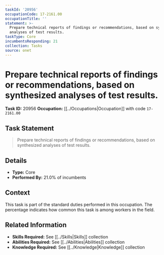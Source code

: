 ```yaml
---
taskId: '20956'
occupationCode: 17-2161.00
occupationTitle: ''
statement: >-
  Prepare technical reports of findings or recommendations, based on synthesized
  analyses of test results.
taskType: Core
incumbentsResponding: 21
collection: Tasks
source: onet
---
```

# Prepare technical reports of findings or recommendations, based on synthesized analyses of test results.

**Task ID:** 20956
**Occupation:** [[../Occupations|Occupation]] with code `17-2161.00`

## Task Statement

> Prepare technical reports of findings or recommendations, based on synthesized analyses of test results.

## Details

- **Type:** Core
- **Performed By:** 21.0% of incumbents

## Context

This task is part of the standard duties performed in this occupation. The percentage indicates how common this task is among workers in the field.

## Related Information

- **Skills Required:** See [[../Skills|Skills]] collection
- **Abilities Required:** See [[../Abilities|Abilities]] collection
- **Knowledge Required:** See [[../Knowledge|Knowledge]] collection
